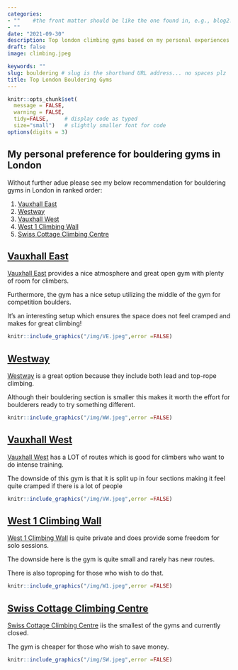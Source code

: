 ```yaml
---
categories:  
- ""    #the front matter should be like the one found in, e.g., blog2.md. It cannot be like the normal Rmd we used
- ""
date: "2021-09-30"
description: Top london climbing gyms based on my personal experiences # the title that will show up once someone gets to this page
draft: false
image: climbing.jpeg

keywords: ""
slug: bouldering # slug is the shorthand URL address... no spaces plz
title: Top London Bouldering Gyms
---
```


```r
knitr::opts_chunk$set(
  message = FALSE, 
  warning = FALSE, 
  tidy=FALSE,     # display code as typed
  size="small")   # slightly smaller font for code
options(digits = 3)

```


## My personal preference for bouldering gyms in London

Without further adue please see my below recommendation for bouldering gyms in London in ranked order:

1. [Vauxhall East](https://www.vauxeast.co.uk)
2. [Westway](https://www.everyoneactive.com/centre/westway-sports-fitness-centre/climbing/) 
3. [Vauxhall West](https://www.vauxwest.co.uk)
4. [West 1 Climbing Wall](https://www.everyoneactive.com/centre/seymour-leisure-centre/climbing-wall/)
5. [Swiss Cottage Climbing Centre](https://www.better.org.uk/leisure-centre/london/camden/swiss-cottage-leisure-centre/f93e42c8-29dc-4dab-97df-e50b63219de3)


## [Vauxhall East](https://www.vauxeast.co.uk)

[Vauxhall East](https://www.vauxeast.co.uk) provides a nice atmosphere and great open gym with plenty of room for climbers.

Furthermore, the gym has a nice setup utilizing the middle of the gym for competition boulders. 

It's an interesting setup which ensures the space does not feel cramped and makes for great climbing! 
  
```r
knitr::include_graphics("/img/VE.jpeg",error =FALSE)
```


## [Westway](https://www.everyoneactive.com/centre/westway-sports-fitness-centre/climbing/) 

[Westway](https://www.everyoneactive.com/centre/westway-sports-fitness-centre/climbing/)  is a great option because they include both lead and top-rope climbing.

Although their bouldering section is smaller this makes it worth the effort for boulderers ready to try something different. 
  
```r
knitr::include_graphics("/img/WW.jpeg",error =FALSE)
```



## [Vauxhall West](https://www.vauxwest.co.uk)

[Vauxhall West](https://www.vauxwest.co.uk) has a LOT of routes which is good for climbers who want to do intense training. 

The downside of this gym is that it is split up in four sections making it feel quite cramped if there is a lot of people
  
```r
knitr::include_graphics("/img/VW.jpeg",error =FALSE)
```




## [West 1 Climbing Wall](https://www.everyoneactive.com/centre/seymour-leisure-centre/climbing-wall/)

[West 1 Climbing Wall](https://www.everyoneactive.com/centre/seymour-leisure-centre/climbing-wall/) is quite private and does provide some freedom for solo sessions. 

The downside here is the gym is quite small and rarely has new routes. 

There is also toproping for those who wish to do that.
  
```r
knitr::include_graphics("/img/W1.jpeg",error =FALSE)
```


## [Swiss Cottage Climbing Centre](https://www.better.org.uk/leisure-centre/london/camden/swiss-cottage-leisure-centre/f93e42c8-29dc-4dab-97df-e50b63219de3)

[Swiss Cottage Climbing Centre](https://www.better.org.uk/leisure-centre/london/camden/swiss-cottage-leisure-centre/f93e42c8-29dc-4dab-97df-e50b63219de3) iis the smallest of the gyms and currently closed. 

The gym is cheaper for those who wish to save money.  

  
```r
knitr::include_graphics("/img/SW.jpeg",error =FALSE)
```
